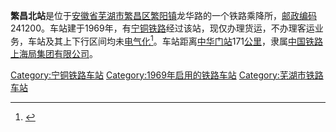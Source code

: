 {{noteTA
|1=zh-cn:始发车次; zh-hk:列車班次;
|2=zh-cn:车次; zh-hk:班次;
}}
{{Infobox station 
|车站名称 = 繁昌北站
| image = Waiting Room of Fanchangbei Railway Station.jpg
| caption = 繁昌北站候车室
|车站位置 = [[安徽省|安徽省]][[芜湖市|芜湖市]][[繁昌区|繁昌区]]
|code = 30968<ref>{{cite book|author=铁道部电子计算技术中心, 铁道部运输局|title=铁路车站站名代码表：TMIS使用|publisher=中国铁道出版社|location=北京|year=1998|isbn=9787113030995|pages=61}}</ref>
|commercial_code = FBH
|pinyin_code = FCB
|归属 = [[中国铁路上海局集团有限公司|中国铁路上海局集团有限公司]]
|车站等级 = 乘降所
|线路 = [[宁铜铁路|宁铜铁路]]
}}
'''繁昌北站'''是位于[[安徽省|安徽省]][[芜湖市|芜湖市]][[繁昌区|繁昌区]][[繁阳镇|繁阳镇]]龙华路的一个铁路乘降所，[[邮政编码|邮政编码]]241200。车站建于1969年，有[[宁铜铁路|宁铜铁路]]经过该站，现仅办理货运，不办理客运业务，车站及其上下行区间均未[[电气化|电气化]]<ref>{{cite news|title=“繁昌北站”的兴衰|url=https://www.fanchang.gov.cn/mlfc/lswh/lsyg/11817378.html|work=繁昌新闻网|publisher=芜湖市繁昌区人民政府|date=2015-08-21}}</ref>。车站距离[[中华门站_(中国铁路)|中华门站]]171[[公里|公里]]，隶属[[中国铁路上海局集团有限公司|中国铁路上海局集团有限公司]]。

{{start rail box}}
{{s-inop|[[繁昌站|繁昌站]]}}
{{s-line|[[宁铜铁路|宁铜铁路]]}}
{{s-inop|[[枫香墩站|枫香墩站]]}}
{{end box}}
{{宁铜铁路}}
{{铁路车站小作品}}
{{安徽小作品}}

[[Category:宁铜铁路车站|Category:宁铜铁路车站]]
[[Category:1969年启用的铁路车站|Category:1969年启用的铁路车站]]
[[Category:芜湖市铁路车站|Category:芜湖市铁路车站]]